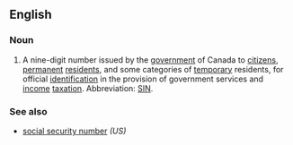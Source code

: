 ==English==
{{wikipedia}}

===Noun===
{{en-noun|head=[[social]] [[insurance]] [[number]]}}

# {{label|en|Canada}} A nine-digit number issued by the [[government]] of Canada to [[citizen]]s, [[permanent]] [[resident]]s, and some categories of [[temporary]] residents, for official [[identification]] in the provision of government services and [[income]] [[taxation]]. Abbreviation: [[SIN]].

===See also===
* [[social security number]] ''(US)''